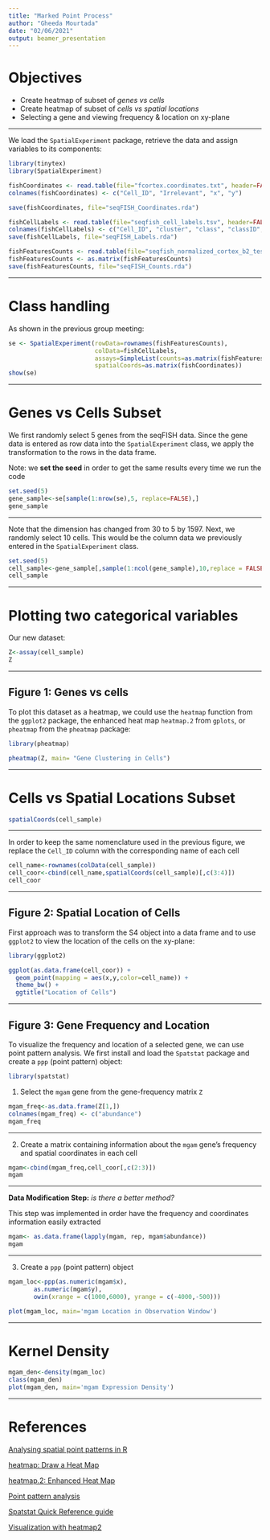 ```yaml
---
title: "Marked Point Process"
author: "Gheeda Mourtada"
date: "02/06/2021"
output: beamer_presentation
---
```


# Objectives

- Create heatmap of subset of _genes vs cells_
- Create heatmap of subset of _cells vs spatial locations_
- Selecting a gene and viewing frequency & location on xy-plane 

----

We load the `SpatialExperiment` package, retrieve the data and assign variables to its components:
\footnotesize
```r
library(tinytex)
library(SpatialExperiment)
```

```r
fishCoordinates <- read.table(file="fcortex.coordinates.txt", header=FALSE, sep=" ")
colnames(fishCoordinates) <- c("Cell_ID", "Irrelevant", "x", "y")

save(fishCoordinates, file="seqFISH_Coordinates.rda")

fishCellLabels <- read.table(file="seqfish_cell_labels.tsv", header=FALSE, sep="\t")
colnames(fishCellLabels) <- c("Cell_ID", "cluster", "class", "classID", "Irrelevant", "Prob")
save(fishCellLabels, file="seqFISH_Labels.rda")

fishFeaturesCounts <- read.table(file="seqfish_normalized_cortex_b2_testing.txt", header=FALSE, sep="\t", row.names=1)
fishFeaturesCounts <- as.matrix(fishFeaturesCounts)
save(fishFeaturesCounts, file="seqFISH_Counts.rda")
```

\normalsize

----

# Class handling

As shown in the previous group meeting:

\footnotesize
```r
se <- SpatialExperiment(rowData=rownames(fishFeaturesCounts),
                        colData=fishCellLabels,
                        assays=SimpleList(counts=as.matrix(fishFeaturesCounts)),
                        spatialCoords=as.matrix(fishCoordinates))
show(se)
```
\normalsize

----

# Genes vs Cells Subset

We first randomly select 5 genes from the seqFISH data. Since the gene data is entered as row data into the `SpatialExperiment` class, we apply the transformation to the rows in the data frame.

Note: we **set the seed** in order to get the same results every time we run the code

```r
set.seed(5)
gene_sample<-se[sample(1:nrow(se),5, replace=FALSE),]
gene_sample
```

----

Note that the dimension has changed from 30 to 5 by 1597. Next, we randomly select 10 cells. This would be the column data we previously entered in the `SpatialExperiment` class.

```r
set.seed(5)
cell_sample<-gene_sample[,sample(1:ncol(gene_sample),10,replace = FALSE)]
cell_sample
```

----

# Plotting two categorical variables

Our new dataset:
\footnotesize
```r
Z<-assay(cell_sample)
Z
```
\normalsize

----

## Figure 1: Genes vs cells

To plot this dataset as a heatmap, we could use the `heatmap` function from the `ggplot2` package, the enhanced heat map `heatmap.2` from `gplots`, or `pheatmap` from the `pheatmap` package:
```r
library(pheatmap)
```

```r
pheatmap(Z, main= "Gene Clustering in Cells")
```

----

# Cells vs Spatial Locations Subset

```r
spatialCoords(cell_sample)
```

----

In order to keep the same nomenclature used in the previous figure, we replace the `Cell_ID` column with the corresponding name of each cell

```r
cell_name<-rownames(colData(cell_sample))
cell_coor<-cbind(cell_name,spatialCoords(cell_sample)[,c(3:4)])
cell_coor
```

----

## Figure 2: Spatial Location of Cells

First approach was to transform the S4 object into a data frame and to use `ggplot2` to view the location of the cells on the xy-plane:

```r
library(ggplot2)
```
```r
ggplot(as.data.frame(cell_coor)) +
  geom_point(mapping = aes(x,y,color=cell_name)) +
  theme_bw() +
  ggtitle("Location of Cells")
```

----

## Figure 3: Gene Frequency and Location 

To visualize the frequency and location of a selected gene, we can use point pattern analysis. We first install and load the `Spatstat` package and create a `ppp` (point pattern) object:

```r
library(spatstat)
```

1. Select the `mgam` gene from the gene-frequency matrix `Z`

```r
mgam_freq<-as.data.frame(Z[1,])
colnames(mgam_freq) <- c("abundance")
mgam_freq
```

----

2. Create a matrix containing information about the `mgam` gene's frequency and spatial coordinates in each cell

```r
mgam<-cbind(mgam_freq,cell_coor[,c(2:3)])
mgam
```

----

**Data Modification Step:** _is there a better method?_

This step was implemented in order have the frequency and coordinates information easily extracted

```r
mgam<- as.data.frame(lapply(mgam, rep, mgam$abundance))
mgam
```

----

3. Create a `ppp` (point pattern) object

```r
mgam_loc<-ppp(as.numeric(mgam$x),
       as.numeric(mgam$y),
       owin(xrange = c(1000,6000), yrange = c(-4000,-500)))
```

```r
plot(mgam_loc, main='mgam Location in Observation Window')
```

----

# Kernel Density

```r
mgam_den<-density(mgam_loc)
class(mgam_den)
plot(mgam_den, main='mgam Expression Density')
```


----

# References

[Analysing spatial point patterns in R](https://research.csiro.au/software/wp-content/uploads/sites/6/2015/02/Rspatialcourse_CMIS_PDF-Standard.pdf)

[heatmap: Draw a Heat Map](https://www.rdocumentation.org/packages/stats/versions/3.6.2/topics/heatmap)

[heatmap.2: Enhanced Heat Map](https://www.rdocumentation.org/packages/gplots/versions/3.1.1/topics/heatmap.2)

[Point pattern analysis](https://rspatial.org/raster/analysis/8-pointpat.html)

[Spatstat Quick Reference guide](http://spatstat.org/resources/spatstatQuickref.pdf)

[Visualization with heatmap2](https://training.galaxyproject.org/training-material/topics/transcriptomics/tutorials/rna-seq-viz-with-heatmap2/tutorial.html)
